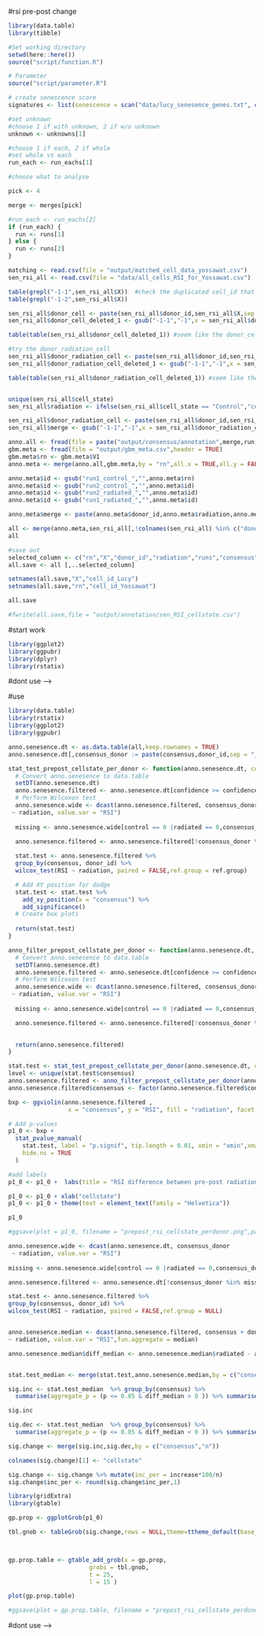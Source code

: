 #rsi pre-post change

```r
library(data.table)
library(tibble)
```

```r
#Set working directory
setwd(here::here())
source("script/function.R")

# Parameter
source("script/parameter.R")

```
```r
# create senescence score
signatures <- list(senescence = scan("data/lucy_senesence_genes.txt", character(), sep = ",", strip.white = TRUE))
```
```r
#set unknown 
#choose 1 if with unknown, 2 if w/o unknown
unknown <- unknowns[1]

#choose 1 if each, 2 if whole
#set whole vs each
run_each <- run_eachs[1]

#choose what to analyse

pick <- 4

merge <- merges[pick]

#run_each <- run_eachs[2]
if (run_each) {
  run <- runs[1]
} else {
  run <- runs[2]
}
```



```r
matching <- read.csv(file = "output/matched_cell_data_yossawat.csv")
sen_rsi_all <- read.csv(file = "data/all_cells_RSI_for_Yossawat.csv")
```
```r
table(grepl("-1-1",sen_rsi_all$X))  #check the duplicated cell_id that is added the -1
table(grepl("-1-2",sen_rsi_all$X))

sen_rsi_all$donor_cell <- paste(sen_rsi_all$donor_id,sen_rsi_all$X,sep = "_")
sen_rsi_all$donor_cell_deleted_1 <- gsub("-1-1","-1",x = sen_rsi_all$donor_cell)

table(table(sen_rsi_all$donor_cell_deleted_1)) #seem like the donor_cell still have duplicate > meaning that need donor_run_cell_id but unfortunately we cannot do it that we as the run

#try the donor_radiation_cell
sen_rsi_all$donor_radiation_cell <- paste(sen_rsi_all$donor_id,sen_rsi_all$cell_state,sen_rsi_all$X,sep = "_")
sen_rsi_all$donor_radiation_cell_deleted_1 <- gsub("-1-1","-1",x = sen_rsi_all$donor_radiation_cell)

table(table(sen_rsi_all$donor_radiation_cell_deleted_1)) #seem like the donor_radiation_cell work


unique(sen_rsi_all$cell_state)
sen_rsi_all$radiation <- ifelse(sen_rsi_all$cell_state == "Control","control","radiated")

sen_rsi_all$donor_radiation_cell <- paste(sen_rsi_all$donor_id,sen_rsi_all$radiation,sen_rsi_all$X,sep = "_")
sen_rsi_all$merge <- gsub("-1-1","-1",x = sen_rsi_all$donor_radiation_cell)

```

```r
anno.all <- fread(file = paste("output/consensus/annotation",merge,run,unknown,".csv",sep = "_"))
gbm.meta <- fread(file = "output/gbm_meta.csv",header = TRUE)
gbm.meta$rn <- gbm.meta$V1
anno.meta <- merge(anno.all,gbm.meta,by = "rn",all.x = TRUE,all.y = FALSE)

anno.meta$id <- gsub("run1_control_","",anno.meta$rn)
anno.meta$id <- gsub("run2_control_","",anno.meta$id)
anno.meta$id <- gsub("run2_radiated_","",anno.meta$id)
anno.meta$id <- gsub("run1_radiated_","",anno.meta$id)

anno.meta$merge <- paste(anno.meta$donor_id,anno.meta$radiation,anno.meta$id,sep = "_")
```

```r
all <- merge(anno.meta,sen_rsi_all[,!colnames(sen_rsi_all) %in% c("donor_id","radiation")], by = "merge")
all
```
```r
#save out
selected_column <- c("rn","X","donor_id","radiation","runs","consensus","sen_score","sen_score_no_STAT1","binary.senescence","RSI","Tie","MESlike" ,"AClike", "NPClike", "OPClike","confidence","unknown")
all.save <- all [,..selected_column]

setnames(all.save,"X","cell_id_Lucy")
setnames(all.save,"rn","cell_id_Yossawat")

all.save

#fwrite(all.save,file = "output/annotation/sen_RSI_cellstate.csv")
```


#start work
```r
library(ggplot2)
library(ggpubr)
library(dplyr)
library(rstatix)
```


#dont use -->
<!-- ```{r} -->
<!-- plot_cellstate_prepost_per_donor <- function(anno, confidence_threshold = 0,ref.group = NULL) { -->
<!--   # Perform Wilcoxon test -->
<!--   stat.test <- anno %>% -->
<!--     filter(confidence >= confidence_threshold) %>% -->
<!--     group_by(donor_radiation, donor_id, radiation) %>% -->
<!--     wilcox_test(RSI ~ consensus, paired = FALSE,ref.group = ref.group)  %>% -->
<!--   adjust_pvalue(method = "bonferroni") %>% -->
<!--   add_significance() -->

<!--   # Add XY position for dodge -->
<!--   stat.test <- stat.test %>% -->
<!--     add_xy_position(x = "radiation", dodge = 0.8) -->


<!--   # Create violin plots -->
<!--   bxp <- ggviolin(anno %>% filter(confidence >= confidence_threshold),  -->
<!--                    x = "radiation", y = "RSI",fill = "consensus", facet.by = "donor_id") -->


<!--   # Add p-values -->
<!--   plot <- bxp +  -->
<!--     stat_pvalue_manual( -->
<!--       stat.test, label = "p.adj.signif",  -->
<!--       hide.ns = TRUE -->
<!--     ) + labs(title = "RSI difference among cellstates pre-post radiation",subtitle = "per each donor", caption = "pairwise mann whitney u test with bonferroni adjustment (alpha error = 0.05) \n Not significant pairs are hidden.") + -->
<!--     scale_fill_manual(values = cellstate_colors)  # Assuming cellstate_colors is defined elsewhere -->

<!--   return(plot) -->
<!-- } -->
<!-- ``` -->





<!-- ```{r} -->

<!-- # Example usage -->
<!-- p0_0 <- plot_cellstate_prepost_per_donor(anno = all, confidence_threshold = 0) -->
<!-- p0_0 -->
<!-- ``` -->
<!-- ```{r} -->
<!-- ggsave(plot = p0_0, filename = "prepost_cellstate_rsi_perdonor.png",path = "figure/",width = 20,height = 20) -->
<!-- ``` -->



<!-- ```{r} -->
<!-- # # Example usage -->
<!-- p0_0.5 <- plot_cellstate_prepost_per_donor(all, confidence_threshold = 0.5) -->
<!-- p0_0.5 -->
<!-- ``` -->

<!-- ```{r} -->
<!-- # p0.all <- plot_cellstate_prepost_per_donor(anno.senesence, confidence_threshold = 0,ref.group = "all") -->
<!-- # p0.all -->
<!-- ``` -->

<!-- ```{r} -->
<!-- plot_cellstate_prepost<- function(anno.senesence, confidence_threshold = 0,ref.group = NULL) { -->
<!--   # Perform Wilcoxon test -->
<!--   stat.test <- anno.senesence %>% -->
<!--     filter(confidence >= confidence_threshold) %>% -->
<!--     group_by(radiation) %>% -->
<!--     wilcox_test(RSI ~ consensus, paired = FALSE,ref.group = ref.group) %>% -->
<!--   adjust_pvalue(method = "bonferroni") %>% -->
<!--   add_significance() -->

<!--   # Add XY position for dodge -->
<!--   stat.test <- stat.test %>% -->
<!--     add_xy_position(x = "radiation", dodge = 0.8) -->

<!--   # Create box plots -->
<!--   bxp <- ggviolin(anno.senesence %>% filter(confidence >= confidence_threshold),  -->
<!--                    x = "radiation", y = "RSI", fill = "consensus",notch = FALSE,add = "median_q1q3",error.plot = "crossbar") -->

<!--   # Add p-values -->
<!--   plot <- bxp +  -->
<!--     stat_pvalue_manual( -->
<!--       stat.test, label = "p.adj.signif", tip.length = 0.01, -->
<!--       hide.ns = TRUE -->
<!--     ) + labs(title = "RSI difference among cellstates pre-post radiation", caption = "pairwise mann whitney u test with bonferroni adjustment (alpha error = 0.05) \n Not significant pairs are hidden.") + -->
<!--     scale_fill_manual(values = cellstate_colors)  # Assuming cellstate_colors is defined elsewhere -->
<!--   return(plot) -->
<!-- } -->
<!-- ``` -->

<!-- ```{r} -->
<!-- p4_0 <- plot_cellstate_prepost(all, confidence_threshold = 0) -->
<!-- p4_0 -->
<!-- ``` -->
<!-- ```{r} -->
<!-- ggsave(plot = p4_0, filename = "prepost_cellstate_rsi.png",path = "figure/",width = 20,height = 20) -->
<!-- ``` -->

<!-- ```{r} -->
<!-- p4_0.5 <- plot_cellstate_prepost(all, confidence_threshold = 0.5) -->
<!-- p4_0.5 -->
<!-- ``` -->

<!-- ```{r} -->
<!-- #Find the median  -->
<!-- sen_score_average <- anno.senesence %>% group_by(consensus,donor_id,radiation) %>% summarise(median = median(sen_score), -->
<!--                                                                                              mean = mean(sen_score)) %>% ungroup() -->
<!-- ```  -->

<!-- ```{r} -->
<!-- sen_score_average %>% filter(radiation == "control") %>% -->
<!--   ggplot(data = ., aes(x=donor_id,y= median,fill = consensus,color = consensus,group = consensus)) + -->
<!--   geom_point() + geom_line() + theme_classic() -->
<!-- ``` -->







#use

```r
library(data.table)
library(rstatix)
library(ggplot2)
library(ggpubr)
```

```r
anno.senesence.dt <- as.data.table(all,keep.rownames = TRUE)
anno.senesence.dt[,consensus_donor := paste(consensus,donor_id,sep = "_")] 
```



```r


stat_test_prepost_cellstate_per_donor <- function(anno.senesence.dt, confidence_threshold = 0, ref.group = NULL) {
  # Convert anno.senesence to data.table
  setDT(anno.senesence.dt)
  anno.senesence.filtered <- anno.senesence.dt[confidence >= confidence_threshold]
  # Perform Wilcoxon test
  anno.senesence.wide <- dcast(anno.senesence.filtered, consensus_donor
 ~ radiation, value.var = "RSI")
  
  missing <- anno.senesence.wide[control == 0 |radiated == 0,consensus_donor]

  anno.senesence.filtered <- anno.senesence.filtered[!consensus_donor %in% missing,]
  
  stat.test <- anno.senesence.filtered %>%
  group_by(consensus, donor_id) %>%
  wilcox_test(RSI ~ radiation, paired = FALSE,ref.group = ref.group)

  # Add XY position for dodge
  stat.test <- stat.test %>%
    add_xy_position(x = "consensus") %>%
    add_significance()  
  # Create box plots
  
  return(stat.test)
}

anno_filter_prepost_cellstate_per_donor <- function(anno.senesence.dt, confidence_threshold = 0, ref.group = NULL) {
  # Convert anno.senesence to data.table
  setDT(anno.senesence.dt)
  anno.senesence.filtered <- anno.senesence.dt[confidence >= confidence_threshold]
  # Perform Wilcoxon test
  anno.senesence.wide <- dcast(anno.senesence.filtered, consensus_donor
 ~ radiation, value.var = "RSI")
  
  missing <- anno.senesence.wide[control == 0 |radiated == 0,consensus_donor]

  anno.senesence.filtered <- anno.senesence.filtered[!consensus_donor %in% missing,]

  
  return(anno.senesence.filtered)
}

```



```r
stat.test <- stat_test_prepost_cellstate_per_donor(anno.senesence.dt, confidence_threshold = 0)
level <- unique(stat.test$consensus)
anno.senesence.filtered <- anno_filter_prepost_cellstate_per_donor(anno.senesence.dt, confidence_threshold = 0)
anno.senesence.filtered$consensus <- factor(anno.senesence.filtered$consensus,levels = level)
```


```r
bxp <- ggviolin(anno.senesence.filtered , 
                 x = "consensus", y = "RSI", fill = "radiation", facet.by = "donor_id") 

# Add p-values
p1_0 <- bxp + 
  stat_pvalue_manual(
    stat.test, label = "p.signif", tip.length = 0.01, xmin = "xmin",xmax = "xmax",
    hide.ns = TRUE
  ) 

#add labels
p1_0 <- p1_0 +  labs(title = "RSI difference between pre-post radiation for each cellstate",subtitle = "per donor", caption = "Mann whitney u test (alpha error = 0.05) \n Not significant pairs are hidden.")

p1_0 <- p1_0 + xlab("cellstate") 
p1_0 <- p1_0 + theme(text = element_text(family = "Helvetica"))

p1_0
```


```r
#ggsave(plot = p1_0, filename = "prepost_rsi_cellstate_perdonor.png",path = "figure/",width = 15,height = 15)
```

```r
anno.senesence.wide <- dcast(anno.senesence.dt, consensus_donor
 ~ radiation, value.var = "RSI")
  
missing <- anno.senesence.wide[control == 0 |radiated == 0,consensus_donor]

anno.senesence.filtered <- anno.senesence.dt[!consensus_donor %in% missing,]

stat.test <- anno.senesence.filtered %>%
group_by(consensus, donor_id) %>%
wilcox_test(RSI ~ radiation, paired = FALSE,ref.group = NULL)


anno.senesence.median <- dcast(anno.senesence.filtered, consensus + donor_id
~ radiation, value.var = "RSI",fun.aggregate = median)

anno.senesence.median$diff_median <- anno.senesence.median$radiated - anno.senesence.median$control


stat.test_median <- merge(stat.test,anno.senesence.median,by = c("consensus","donor_id"))
```


```r
sig.inc <- stat.test_median  %>% group_by(consensus) %>%
  summarise(aggregate_p = (p <= 0.05 & diff_median > 0 )) %>% summarise(increase = sum(aggregate_p), n = n())

sig.inc
```


```r
sig.dec <- stat.test_median  %>% group_by(consensus) %>%
  summarise(aggregate_p = (p <= 0.05 & diff_median < 0 )) %>% summarise(decrease = sum(aggregate_p), n = n())
```
```r
sig.change <- merge(sig.inc,sig.dec,by = c("consensus","n"))

colnames(sig.change)[1] <- "cellstate"

sig.change <- sig.change %>% mutate(inc_per = increase*100/n) 
sig.change$inc_per <- round(sig.change$inc_per,1)

```


```r
library(gridExtra)
library(gtable)
```

```r
gp.prop <- ggplotGrob(p1_0)
```

```r
tbl.gnob <- tableGrob(sig.change,rows = NULL,theme=ttheme_default(base_size = 20,padding = unit(c(1, 1), "mm")) )



gp.prop.table <- gtable_add_grob(x = gp.prop,
                       grobs = tbl.gnob,
                       t = 25, 
                       l = 15 )

plot(gp.prop.table)
```

```r
#ggsave(plot = gp.prop.table, filename = "prepost_rsi_cellstate_perdonor_withtable.png",path = "figure/",width =15,height = 15)
```


#dont use -->
<!-- ```{r} -->
<!-- p1_0.5 <- plot_prepost_cellstate_per_donor(anno.senesence.dt, confidence_threshold = 0.5) -->
<!-- p1_0.5 -->
<!-- ``` -->

<!-- ```{r} -->
<!-- plot_prepost_cellstate <- function(anno.senesence.dt, confidence_threshold = 0, ref.group = NULL) { -->
<!--   # Convert anno.senesence to data.table -->
<!--   setDT(anno.senesence.dt) -->
<!--   anno.senesence.filtered <- anno.senesence.dt[confidence >= confidence_threshold] -->
<!--   # Perform Wilcoxon test -->
<!--   anno.senesence.wide <- dcast(anno.senesence.filtered, consensus -->
<!--  ~ radiation, value.var = "RSI") -->

<!--   missing <- anno.senesence.wide[control == 0 |radiated == 0,consensus] -->

<!--   anno.senesence.filtered <- anno.senesence.filtered[!consensus %in% missing,] -->

<!--   stat.test <- anno.senesence.filtered %>% -->
<!--   group_by(consensus) %>% -->
<!--   wilcox_test(RSI ~ radiation, paired = FALSE,ref.group = ref.group) -->

<!--   # Add XY position for dodge -->
<!--   stat.test <- stat.test %>% -->
<!--     add_xy_position(x = "consensus", dodge = 0.8) %>% -->
<!--     add_significance()   -->
<!--   # Create box plots -->
<!--   bxp <- ggviolin(anno.senesence.filtered ,  -->
<!--                    x = "consensus", y = "RSI", fill = "radiation",add = "median_q1q3",error.plot = "crossbar")  -->

<!--   # Add p-values -->
<!--   plot <- bxp +  -->
<!--     stat_pvalue_manual( -->
<!--       stat.test, label = "p.signif", tip.length = 0.01, -->
<!--       hide.ns = TRUE -->
<!--     )  -->
<!--    #add labels -->
<!--   plot <- plot +  labs(title = "RSI difference between pre-post radiation for each cellstate",caption = "Mann whitney u test (alpha error = 0.05) \n Not significant pairs are hidden.") -->
<!--   return(plot) -->
<!-- } -->
<!-- ``` -->


<!-- ```{r} -->
<!-- p3_0 <- plot_prepost_cellstate(anno.senesence.dt, confidence_threshold = 0) -->
<!-- p3_0 -->
<!-- ``` -->
<!-- ```{r} -->
<!-- ggsave(plot = p3_0, filename = "prepost_rsi_cellstate.png",path = "figure/",width = 20,height = 20) -->
<!-- ``` -->
<!-- ```{r} -->
<!-- p3_0.5 <- plot_prepost_cellstate(anno.senesence.dt, confidence_threshold = 0.5) -->
<!-- p3_0.5 -->
<!-- ``` -->

